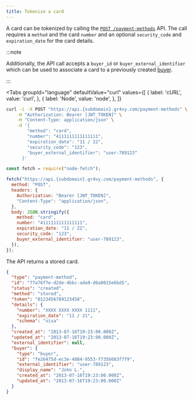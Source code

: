 ```yaml
---
title: Tokenize a card
---
```



A card can be tokenized by calling the [`POST /payment-methods`][api] API. The
call requires a `method` and the card `number` and an optional `security_code`
and `expiration_date` for the card details.

:::note

Additionally, the API call accepts a `buyer_id` or `buyer_external_identifier`
which can be used to associate a card to a previously created [buyer].

:::

[api]: /reference#operation/store-payment-method
[buyer]: /guides/buyers/add

<Tabs
  groupId="language"
  defaultValue="curl"
  values={[
    { label: 'cURL', value: 'curl', },
    { label: 'Node', value: 'node', },
  ]}
>
  <TabItem value="curl">

```bash {5-9}
curl -i -X POST "https://api.{subdomain}.gr4vy.com/payment-methods" \
    -H "Authorization: Bearer [JWT_TOKEN]" \
    -H "Content-Type: application/json" \
    -d '{
        "method": "card",
        "number": "4111111111111111",
        "expiration_date": "11 / 22",
        "security_code": "123",
        "buyer_external_identifier": "user-789123"
      }'
```

  </TabItem>
  <TabItem value="node">

```js {10-14}
const fetch = require("node-fetch");

fetch("https://api.{subdomain}.gr4vy.com/payment-methods", {
  method: "POST",
  headers: {
    Authorization: "Bearer [JWT_TOKEN]",
    "Content-Type": "application/json",
  },
  body: JSON.stringify({
    method: "card",
    number: "4111111111111111",
    expiration_date: "11 / 22",
    security_code: "123",
    buyer_external_identifier: "user-789123",
  }),
});
```

  </TabItem>
</Tabs>

The API returns a stored card.

```json title="POST /payment-methods"
{
  "type": "payment-method",
  "id": "77a76f7e-d2de-4bbc-ada9-d6a0015e6bd5",
  "status": "created",
  "method": "stored",
  "token": "0123456789123458",
  "details": {
    "number": "XXXX XXXX XXXX 1111",
    "expiration_date": "11 / 21",
    "schema": "visa"
  },
  "created_at": "2013-07-16T19:23:00.000Z",
  "updated_at": "2013-07-16T19:23:00.000Z",
  "external_identifier": null,
  "buyer": {
    "type": "buyer",
    "id": "fe26475d-ec3e-4884-9553-f7356683f7f9",
    "external_identifier": "user-789123",
    "display_name": "John L.",
    "created_at": "2013-07-16T19:23:00.000Z",
    "updated_at": "2013-07-16T19:23:00.000Z"
  }
}
```
